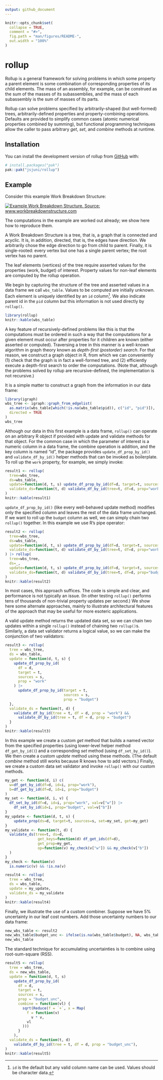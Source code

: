 ```yaml
---
output: github_document
---
```


<!-- README.md is generated from README.Rmd. Please edit that file -->

```r
knitr::opts_chunk$set(
  collapse = TRUE,
  comment = "#>",
  fig.path = "man/figures/README-",
  out.width = "100%"
)
```

# rollup

<!-- badges: start -->

<!-- badges: end -->

Rollup is a general framework for solving problems in which some property a parent element is some combination of corresponding properties of its child elements. The mass of an assembly, for example, can be construed as the sum of the masses of its subassemblies, and the mass of each subassembly is the sum of masses of its parts.

Rollup can solve problems specified by arbitrarily-shaped (but well-formed) trees, arbitrarily-defined properties and property-combining operations. Defaults are provided to simplify common cases (atomic numerical properties combined by summing), but functional programming techniques allow the caller to pass arbitrary *get*, *set*, and *combine* methods at runtime.

## Installation

You can install the development version of rollup from [GitHub](https://github.com/) with:

``` r
# install.packages("pak")
pak::pak("jsjuni/rollup")
```

## Example

Consider this example Work Breakdown Structure:

[![Example Work Breakdown Structure. Source: www.workbreakdownstructure.com](man/figures/README-wbs.jpg)](https://www.workbreakdownstructure.com)

The computations in the example are worked out already; we show here how to reproduce them.

A Work Breakdown Structure is a tree, that is, a graph that is connected and acyclic. It is, in addition, directed, that is, the edges have direction. We arbitrarily chose the edge direction to go from child to parent. Finally, it is single-rooted: every vertex but one has a single parent vertex; the root vertex has no parent.

The leaf elements (vertices) of the tree require asserted values for the properties (work, budget) of interest. Property values for non-leaf elements are computed by the rollup operation.

We begin by capturing the structure of the tree and asserted values in a data frame we call `wbs_table`. Values to be computed are initially unknown. Each element is uniquely identified by an `id` column[^1]. We also indicate parent id in the `pid` column but this information is not used directly by `rollup()`.

[^1]: `id` is the default but any valid column name can be used. Values should be character data.

```r
library(rollup)
knitr::kable(wbs_table)
```

A key feature of recursively-defined problems like this is that the computations must be ordered in such a way that the computations for a given element must occur after properties for it children are known (either asserted or computed). Traversing a tree in this manner is a well-known algorithm in graph theory known as *depth-first (postorder) search*. For that reason, we construct a graph object in R, from which we can conveniently (1) check that the graph is in fact a well-formed tree, and (2) efficiently execute a depth-first search to order the computations. (Note that, although the problems solved by rollup are recursive-defined, the implementation is not recursive.)

It is a simple matter to construct a graph from the information in our data frame:

```r
library(igraph)
wbs_tree <- igraph::graph_from_edgelist(
  as.matrix(wbs_table[which(!is.na(wbs_table$pid)), c("id", "pid")]),
  directed = TRUE
)
wbs_tree
```

Although our data in this first example is a data frame, `rollup()` can operate on an arbitrary R object if provided with update and validate methods for that object. For the common case in which the parameter of interest is a numeric column in a data frame, the combine operation is addition, and the key column is named "id", the package provides `update_df_prop_by_id()` and `validate_df_by_id()` helper methods that can be invoked as boilerplate. To roll up the `work` property, for example, we simply invoke:

```r
result1 <- rollup(
  tree=wbs_tree,
  ds=wbs_table,
  update=function(d, t, s) update_df_prop_by_id(df=d, target=t, sources=s, prop="work"),
  validate_ds=function(t, d) validate_df_by_id(tree=t, df=d, prop="work")
)
knitr::kable(result1)
```

`update_df_prop_by_id()` (like every well-behaved update method) modifies only the specified column and leaves the rest of the data frame unchanged. If we want to roll up the `budget` column as well, we can simply chain two `rollup()` together. In this example we use R's pipe operator:

```r
result2 <- rollup(
  tree=wbs_tree,
  ds=wbs_table,
  update=function(d, t, s) update_df_prop_by_id(df=d, target=t, sources=s, prop="work"),
  validate_ds=function(t, d) validate_df_by_id(tree=t, df=d, prop="work")
) |> rollup(
  tree=wbs_tree,
  ds=_,
  update=function(d, t, s) update_df_prop_by_id(df=d, target=t, sources=s, prop="budget"),
  validate_ds=function(t, d) validate_df_by_id(tree=t, df=d, prop="budget")
)
knitr::kable(result2)
```

In most cases, this approach suffices. The code is simple and clear, and performance is not typically an issue. (In other testing `rollup()` performs tens of thousands of non-trivial property updates per second.) We show here some alternate approaches, mainly to illustrate architectural features of the approach that may be useful for more esoteric applications.

A valid update method returns the updated data set, so we can chain two updates within a single `rollup()` instead of chaining two `rollup()`s. Similarly, a data set validator returns a logical value, so we can make the conjunction of two validators:

```r
result3 <- rollup(
  tree = wbs_tree,
  ds = wbs_table,
  update = function(d, t, s) {
    update_df_prop_by_id(
      df = d,
      target = t,
      sources = s,
      prop = "work"
    ) |>
      update_df_prop_by_id(target = t,
                           sources = s,
                           prop = "budget")
  },
  validate_ds = function(t, d) {
    validate_df_by_id(tree = t, df = d, prop = "work") &&
      validate_df_by_id(tree = t, df = d, prop = "budget")
  }
)
knitr::kable(result3)
```

In this example we create a custom *get* method that builds a named vector from the specified properties (using lower-level helper method `df_get_by_id()`) and a corresponding *set* method (using `df_set_by_id()`). We then create a custom *update* method using these methods. (The default *combine* method still works because R knows how to add vectors.) Finally, we create a custom data set validator and invoke `rollup()` with our custom methods.

```r
my_get <- function(d, i) c(
  w=df_get_by_id(df=d, id=i, prop="work"),
  b=df_get_by_id(df=d, id=i, prop="budget")
)
my_set <- function(d, i, v) {
  df_set_by_id(df=d, id=i, prop="work", val=v["w"]) |>
    df_set_by_id(id=i, prop="budget", val=v["b"])
}
my_update <- function(d, t, s) {
    update_prop(ds=d, target=t, sources=s, set=my_set, get=my_get)
}
my_validate <- function(t, d) {
  validate_ds(tree=t, ds=d,
               get_keys=function(d) df_get_ids(df=d),
               get_prop=my_get,
               op=function(v) my_check(v["w"]) && my_check(v["b"])
  )
}
my_check <- function(v)
  is.numeric(v) && !is.na(v)

result4 <- rollup(
  tree = wbs_tree,
  ds = wbs_table,
  update = my_update,
  validate_ds = my_validate
)
knitr::kable(result4)
```

Finally, we illustrate the use of a custom combiner. Suppose we have 5% uncertainty in our leaf cost numbers. Add those uncertainty numbers to our data frame:

```r
new_wbs_table <- result2
new_wbs_table$budget_unc <- ifelse(is.na(wbs_table$budget), NA, wbs_table$budget * 0.05)
new_wbs_table
```

The standard technique for accumulating uncertainties is to combine using root-sum-square (RSS).

```r
result5 <- rollup(
  tree = wbs_tree,
  ds = new_wbs_table,
  update = function(d, t, s)
    update_df_prop_by_id(
      df = d,
      target = t,
      sources = s,
      prop = "budget_unc",
      combine = function(vl) {
        sqrt(Reduce(f = `+`, x = Map(
          f = function(v)
            v * v,
          vl
        )))
      }
    ),
  validate_ds = function(t, d)
    validate_df_by_id(tree = t, df = d, prop = "budget_unc"),
)
knitr::kable(result5)
```
